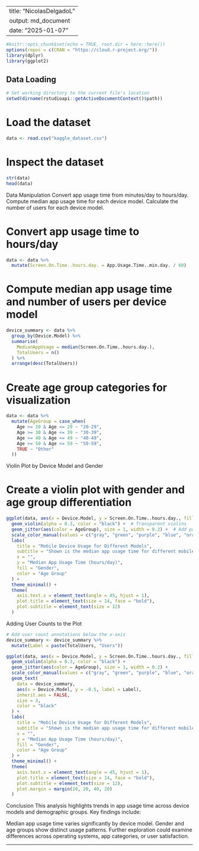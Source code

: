 
---
title: "NicolasDelgadoL"
output: md_document
date: "2025-01-07"
---

```r
#knitr::opts_chunk$set(echo = TRUE, root.dir = here::here())
options(repos = c(CRAN = "https://cloud.r-project.org/"))
library(dplyr)
library(ggplot2)
```
## Data Loading

```r
# Set working directory to the current file's location
setwd(dirname(rstudioapi::getActiveDocumentContext()$path))
```
# Load the dataset
```r
data <- read.csv("kaggle_dataset.csv")
```

# Inspect the dataset
```r
str(data)
head(data)
```

Data Manipulation
Convert app usage time from minutes/day to hours/day.
Compute median app usage time for each device model.
Calculate the number of users for each device model.


# Convert app usage time to hours/day
```r
data <- data %>%
  mutate(Screen.On.Time..hours.day. = App.Usage.Time..min.day. / 60)
```

# Compute median app usage time and number of users per device model
```r
device_summary <- data %>%
  group_by(Device.Model) %>%
  summarise(
    MedianAppUsage = median(Screen.On.Time..hours.day.),
    TotalUsers = n()
  ) %>%
  arrange(desc(TotalUsers))
```

# Create age group categories for visualization
```r
data <- data %>%
  mutate(AgeGroup = case_when(
    Age >= 20 & Age <= 29 ~ "20-29",
    Age >= 30 & Age <= 39 ~ "30-39",
    Age >= 40 & Age <= 49 ~ "40-49",
    Age >= 50 & Age <= 59 ~ "50-59",
    TRUE ~ "Other"
  ))
```

Violin Plot by Device Model and Gender

# Create a violin plot with gender and age group differentiation
```r
ggplot(data, aes(x = Device.Model, y = Screen.On.Time..hours.day., fill = Gender)) +
  geom_violin(alpha = 0.3, color = "black") +  # Transparent violins
  geom_jitter(aes(color = AgeGroup), size = 1, width = 0.2) +  # Add points for age groups
  scale_color_manual(values = c("gray", "green", "purple", "blue", "orange")) +  # Custom colors for age groups
  labs(
    title = "Mobile Device Usage for Different Models",
    subtitle = "Shown is the median app usage time for different mobile devices, differentiated by gender and age group",
    x = "",
    y = "Median App Usage Time (hours/day)",
    fill = "Gender",
    color = "Age Group"
  ) +
  theme_minimal() +
  theme(
    axis.text.x = element_text(angle = 45, hjust = 1),
    plot.title = element_text(size = 14, face = "bold"),
    plot.subtitle = element_text(size = 12)
  )
```

Adding User Counts to the Plot
```r
# Add user count annotations below the x-axis
device_summary <- device_summary %>%
  mutate(Label = paste(TotalUsers, "Users"))

ggplot(data, aes(x = Device.Model, y = Screen.On.Time..hours.day., fill = Gender)) +
  geom_violin(alpha = 0.3, color = "black") +
  geom_jitter(aes(color = AgeGroup), size = 1, width = 0.2) +
  scale_color_manual(values = c("gray", "green", "purple", "blue", "orange")) +
  geom_text(
    data = device_summary,
    aes(x = Device.Model, y = -0.5, label = Label),
    inherit.aes = FALSE,
    size = 3,
    color = "black"
  ) +
  labs(
    title = "Mobile Device Usage for Different Models",
    subtitle = "Shown is the median app usage time for different mobile devices, differentiated by gender and age group",
    x = "",
    y = "Median App Usage Time (hours/day)",
    fill = "Gender",
    color = "Age Group"
  ) +
  theme_minimal() +
  theme(
    axis.text.x = element_text(angle = 45, hjust = 1),
    plot.title = element_text(size = 14, face = "bold"),
    plot.subtitle = element_text(size = 12),
    plot.margin = margin(20, 20, 40, 20)
  )
```

Conclusion
This analysis highlights trends in app usage time across device models and demographic groups. Key findings include:

Median app usage time varies significantly by device model.
Gender and age groups show distinct usage patterns.
Further exploration could examine differences across operating systems, app categories, or user satisfaction.

---


